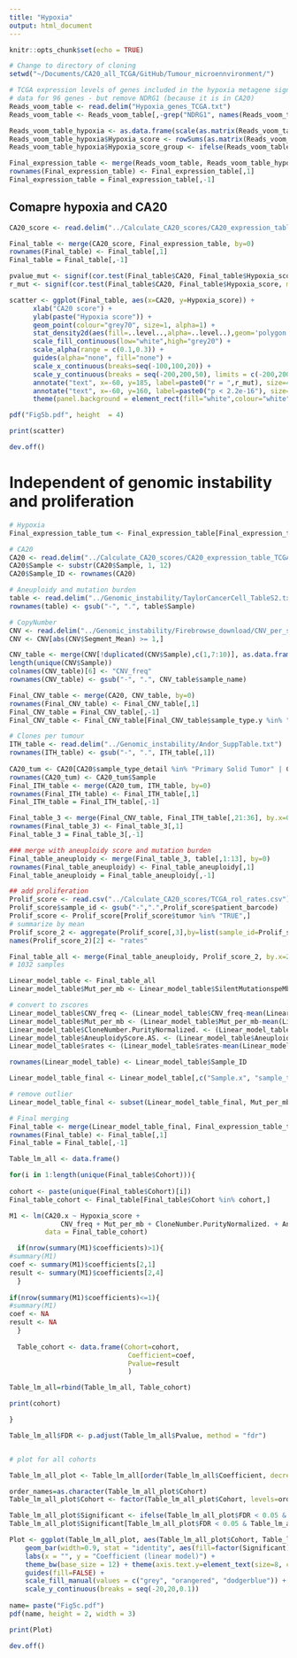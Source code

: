 ```yaml
---
title: "Hypoxia"
output: html_document
---
```


```r
knitr::opts_chunk$set(echo = TRUE)
```

```r

# Change to directory of cloning
setwd("~/Documents/CA20_all_TCGA/GitHub/Tumour_microennvironment/")

```

```r

# TCGA expression levels of genes included in the hypoxia metagene signature http://cancerres.aacrjournals.org/content/67/7/3441.figures-only
# data for 96 genes - but remove NDRG1 (because it is in CA20)
Reads_voom_table <- read.delim("Hypoxia_genes_TCGA.txt")
Reads_voom_table <- Reads_voom_table[,-grep("NDRG1", names(Reads_voom_table))]

Reads_voom_table_hypoxia <- as.data.frame(scale(as.matrix(Reads_voom_table[,1:95]), center = colMedians(as.matrix(Reads_voom_table[,1:95])), scale = F))
Reads_voom_table_hypoxia$Hypoxia_score <- rowSums(as.matrix(Reads_voom_table_hypoxia))
Reads_voom_table_hypoxia$Hypoxia_score_group <- ifelse(Reads_voom_table_hypoxia$Hypoxia_score<mean(Reads_voom_table_hypoxia$Hypoxia_score), "Lower", "Higher")

Final_expression_table <- merge(Reads_voom_table, Reads_voom_table_hypoxia[,96:97], by=0)
rownames(Final_expression_table) <- Final_expression_table[,1]
Final_expression_table = Final_expression_table[,-1]

```

## Comapre hypoxia and CA20

```r

CA20_score <- read.delim("../Calculate_CA20_scores/CA20_expression_table_TCGA_CA20allCohorts.txt")

Final_table <- merge(CA20_score, Final_expression_table, by=0)
rownames(Final_table) <- Final_table[,1]
Final_table = Final_table[,-1]

pvalue_mut <- signif(cor.test(Final_table$CA20, Final_table$Hypoxia_score, method = "spearman")$p.value,2)
r_mut <- signif(cor.test(Final_table$CA20, Final_table$Hypoxia_score, method = "spearman")$estimate,2)

scatter <- ggplot(Final_table, aes(x=CA20, y=Hypoxia_score)) + 
      xlab("CA20 score") + 
      ylab(paste("Hypoxia score")) + 
      geom_point(colour="grey70", size=1, alpha=1) +
      stat_density2d(aes(fill=..level..,alpha=..level..),geom='polygon',colour='black') + 
      scale_fill_continuous(low="white",high="grey20") +
      scale_alpha(range = c(0.1,0.3)) +
      guides(alpha="none", fill="none") +
      scale_x_continuous(breaks=seq(-100,100,20)) +
      scale_y_continuous(breaks = seq(-200,200,50), limits = c(-200,200)) +
      annotate("text", x=-60, y=185, label=paste0("r = ",r_mut), size=4.5, hjust = 0) +
      annotate("text", x=-60, y=160, label=paste0("p < 2.2e-16"), size=4.5, hjust = 0) +
      theme(panel.background = element_rect(fill="white",colour="white"), axis.line=element_line(colour="black"), axis.text.y=element_text(size=13, colour="black"), axis.text.x=element_text(size=13, colour="black"), axis.title=element_text(size=18, colour="black"), plot.title = element_text(size=18, hjust = 0.5, colour="black"), legend.key=element_rect(fill=NA), legend.text = element_text(size=13, colour="black"), legend.title = element_text(size=16, colour="black"), axis.title.x=element_text(margin=margin(10,0,0,0)))

pdf("Fig5b.pdf", height  = 4)

print(scatter)

dev.off()

```

# Independent of genomic instability and proliferation

```r

# Hypoxia
Final_expression_table_tum <- Final_expression_table[Final_expression_table$sample_type %in% "Tumor",]

# CA20
CA20 <- read.delim("../Calculate_CA20_scores/CA20_expression_table_TCGA_CA20allCohorts.txt")
CA20$Sample <- substr(CA20$Sample, 1, 12)
CA20$Sample_ID <- rownames(CA20)

# Aneuploidy and mutation burden
table <- read.delim("../Genomic_instability/TaylorCancerCell_TableS2.txt", na.strings = c("", " ", "na", "NA", "n.a.", "#N/A"))
rownames(table) <- gsub("-", ".", table$Sample)

# CopyNumber
CNV <- read.delim("../Genomic_instability/Firebrowse_download/CNV_per_sample_all_TCGA.txt")
CNV <- CNV[abs(CNV$Segment_Mean) >= 1,]

CNV_table <- merge(CNV[!duplicated(CNV$Sample),c(1,7:10)], as.data.frame(table(CNV$Sample)), by=1)
length(unique(CNV$Sample))
colnames(CNV_table)[6] <- "CNV_freq" 
rownames(CNV_table) <- gsub("-", ".", CNV_table$sample_name)

Final_CNV_table <- merge(CA20, CNV_table, by=0)
rownames(Final_CNV_table) <- Final_CNV_table[,1]
Final_CNV_table = Final_CNV_table[,-1]
Final_CNV_table <- Final_CNV_table[Final_CNV_table$sample_type.y %in% "Tumor",]

# Clones per tumour
ITH_table <- read.delim("../Genomic_instability/Andor_SuppTable.txt")
rownames(ITH_table) <- gsub("-", ".", ITH_table[,1])
  
CA20_tum <- CA20[CA20$sample_type_detail %in% "Primary Solid Tumor" | CA20$Sample_ID %in% c("TCGA.D9.A1X3.06", "TCGA.D9.A4Z6.06", "TCGA.HR.A2OG.06", "TCGA.HR.A2OH.06"),]
rownames(CA20_tum) <- CA20_tum$Sample
Final_ITH_table <- merge(CA20_tum, ITH_table, by=0)
rownames(Final_ITH_table) <- Final_ITH_table[,1]
Final_ITH_table = Final_ITH_table[,-1]

Final_table_3 <- merge(Final_CNV_table, Final_ITH_table[,21:36], by.x=0, by.y=7)
rownames(Final_table_3) <- Final_table_3[,1]
Final_table_3 = Final_table_3[,-1]

### merge with aneuploidy score and mutation burden
Final_table_aneuploidy <- merge(Final_table_3, table[,1:13], by=0)
rownames(Final_table_aneuploidy) <- Final_table_aneuploidy[,1]
Final_table_aneuploidy = Final_table_aneuploidy[,-1]

## add proliferation
Prolif_score <- read.csv("../Calculate_CA20_scores/TCGA_rol_rates.csv")
Prolif_score$sample_id <- gsub("-",".",Prolif_score$patient_barcode)
Prolif_score <- Prolif_score[Prolif_score$tumor %in% "TRUE",]
# summarize by mean
Prolif_score_2 <- aggregate(Prolif_score[,3],by=list(sample_id=Prolif_score$sample_id),data=Prolif_score,FUN=mean)
names(Prolif_score_2)[2] <- "rates"

Final_table_all <- merge(Final_table_aneuploidy, Prolif_score_2, by.x=21, by.y=1)
# 1032 samples

Linear_model_table <- Final_table_all
Linear_model_table$Mut_per_mb <- Linear_model_table$SilentMutationspeMb+Linear_model_table$Non.silentMutationsperMb

# convert to zscores
Linear_model_table$CNV_freq <- (Linear_model_table$CNV_freq-mean(Linear_model_table$CNV_freq)) / sd(Linear_model_table$CNV_freq)
Linear_model_table$Mut_per_mb <- (Linear_model_table$Mut_per_mb-mean(Linear_model_table$Mut_per_mb, na.rm=T)) / sd(Linear_model_table$Mut_per_mb, na.rm=T)
Linear_model_table$CloneNumber.PurityNormalized. <- (Linear_model_table$CloneNumber.PurityNormalized.-mean(Linear_model_table$CloneNumber.PurityNormalized.)) / sd(Linear_model_table$CloneNumber.PurityNormalized.)
Linear_model_table$AneuploidyScore.AS. <- (Linear_model_table$AneuploidyScore.AS.-mean(Linear_model_table$AneuploidyScore.AS.)) / sd(Linear_model_table$AneuploidyScore.AS.)
Linear_model_table$rates <- (Linear_model_table$rates-mean(Linear_model_table$rates)) / sd(Linear_model_table$rates)

rownames(Linear_model_table) <- Linear_model_table$Sample_ID

Linear_model_table_final <- Linear_model_table[,c("Sample.x", "sample_type.x", "sample_type_detail.x", "Cohort.x", "CA20.x", "CNV_freq", "Mut_per_mb", "CloneNumber.PurityNormalized.", "AneuploidyScore.AS.", "rates")]

# remove outlier
Linear_model_table_final <- subset(Linear_model_table_final, Mut_per_mb<15)

# Final merging
Final_table <- merge(Linear_model_table_final, Final_expression_table_tum[,100:101], by=0)
rownames(Final_table) <- Final_table[,1]
Final_table = Final_table[,-1]

```

```r

Table_lm_all <- data.frame()

for(i in 1:length(unique(Final_table$Cohort))){
  
cohort <- paste(unique(Final_table$Cohort)[i])
Final_table_cohort <- Final_table[Final_table$Cohort %in% cohort,]

M1 <- lm(CA20.x ~ Hypoxia_score +
             CNV_freq + Mut_per_mb + CloneNumber.PurityNormalized. + AneuploidyScore.AS.,
         data = Final_table_cohort)

  if(nrow(summary(M1)$coefficients)>1){
#summary(M1)
coef <- summary(M1)$coefficients[2,1]
result <- summary(M1)$coefficients[2,4]
  }
  
if(nrow(summary(M1)$coefficients)<=1){
#summary(M1)
coef <- NA
result <- NA
  }
 
  Table_cohort <- data.frame(Cohort=cohort,
                              Coefficient=coef,
                              Pvalue=result
                              )

Table_lm_all=rbind(Table_lm_all, Table_cohort)

print(cohort)

}

Table_lm_all$FDR <- p.adjust(Table_lm_all$Pvalue, method = "fdr")


# plot for all cohorts

Table_lm_all_plot <- Table_lm_all[order(Table_lm_all$Coefficient, decreasing = T),]

order_names=as.character(Table_lm_all_plot$Cohort)
Table_lm_all_plot$Cohort <- factor(Table_lm_all_plot$Cohort, levels=order_names)

Table_lm_all_plot$Significant <- ifelse(Table_lm_all_plot$FDR < 0.05 & Table_lm_all_plot$Coef > 0, "Pos", "Not Sig")
Table_lm_all_plot$Significant[Table_lm_all_plot$FDR < 0.05 & Table_lm_all_plot$Coef < 0] <- "Neg"

Plot <- ggplot(Table_lm_all_plot, aes(Table_lm_all_plot$Cohort, Table_lm_all_plot$Coef)) +
    geom_bar(width=0.9, stat = "identity", aes(fill=factor(Significant)), colour=NA) + 
    labs(x = "", y = "Coefficient (linear model)") +
    theme_bw(base_size = 12) + theme(axis.text.y=element_text(size=8, colour="black"), axis.text.x=element_text(size=8, angle=45, hjust=1, colour="black"), axis.title=element_text(size=9, colour="black"), legend.key = element_rect(fill="White"), legend.text = element_text(size=13), legend.title = element_text(size=14), legend.position = "bottom") +
    guides(fill=FALSE) +
    scale_fill_manual(values = c("grey", "orangered", "dodgerblue")) +
    scale_y_continuous(breaks = seq(-20,20,0.1))
  
name= paste("Fig5c.pdf")
pdf(name, height = 2, width = 3)

print(Plot)

dev.off()

```

